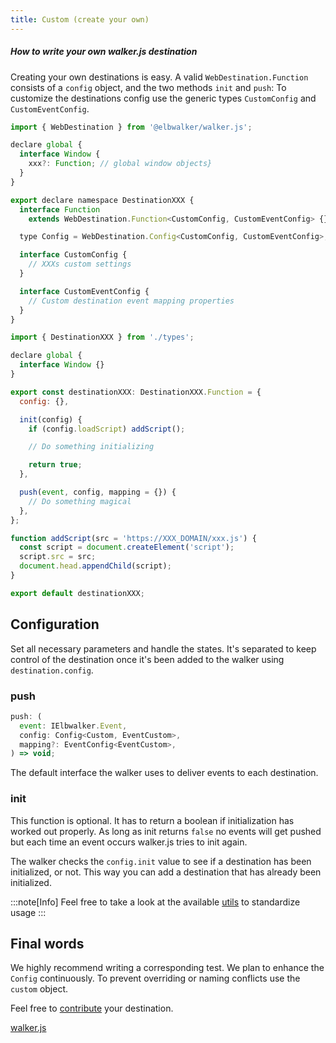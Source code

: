 ```yaml
---
title: Custom (create your own)
---
```



##### How to write your own walker.js destination

Creating your own destinations is easy. A valid `WebDestination.Function` consists of a `config` object, and the two methods `init` and `push`: To customize the destinations config use the generic types `CustomConfig` and `CustomEventConfig`.

```js
import { WebDestination } from '@elbwalker/walker.js';

declare global {
  interface Window {
    xxx?: Function; // global window objects}
  }
}

export declare namespace DestinationXXX {
  interface Function
    extends WebDestination.Function<CustomConfig, CustomEventConfig> {}

  type Config = WebDestination.Config<CustomConfig, CustomEventConfig>;

  interface CustomConfig {
    // XXXs custom settings
  }

  interface CustomEventConfig {
    // Custom destination event mapping properties
  }
}

```

```js
import { DestinationXXX } from './types';

declare global {
  interface Window {}
}

export const destinationXXX: DestinationXXX.Function = {
  config: {},

  init(config) {
    if (config.loadScript) addScript();

    // Do something initializing

    return true;
  },

  push(event, config, mapping = {}) {
    // Do something magical
  },
};

function addScript(src = 'https://XXX_DOMAIN/xxx.js') {
  const script = document.createElement('script');
  script.src = src;
  document.head.appendChild(script);
}

export default destinationXXX;

```

## Configuration

Set all necessary parameters and handle the states. It's separated to keep control of the destination once it's been added to the walker using `destination.config`.

### push

```js
push: (
  event: IElbwalker.Event,
  config: Config<Custom, EventCustom>,
  mapping?: EventConfig<EventCustom>,
) => void;
```

The default interface the walker uses to deliver events to each destination.

### init

This function is optional. It has to return a boolean if initialization has worked out properly. As long as init returns `false` no events will get pushed but each time an event occurs walker.js tries to init again.

The walker checks the `config.init` value to see if a destination has been initialized, or not. This way you can add a destination that has already been initialized.

:::note[Info]
Feel free to take a look at the available [utils](https://docs.elbwalker.com/coding/utils) to standardize usage
:::

## Final words

We highly recommend writing a corresponding test. We plan to enhance the `Config` continuously. To prevent overriding or naming conflicts use the `custom` object.

Feel free to [contribute](https://github.com/elbwalker/walker.js#-contributing) your destination.

<Card title="GitHub - elbwalker/walker.js" icon="github" color="black" size="2rem"> [walker.js](/github.com/elbwalker/walker.js)</Card>